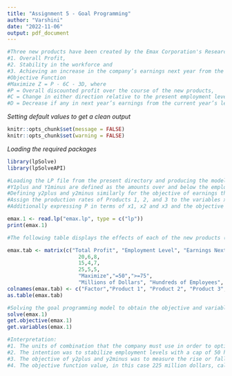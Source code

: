 ```yaml
---
title: "Assignment 5 - Goal Programming"
author: "Varshini"
date: "2022-11-06"
output: pdf_document
---
```

```r
#Three new products have been created by the Emax Corporation's Research and Development division. Which combination of these items should be manufactured must now be decided. Three elements are to receive priority attention, according to management,
#1. Overall Profit, 
#2. Stability in the workforce and
#3. Achieving an increase in the company’s earnings next year from the $75 million achieved this year.
#Objective Function
#Maximize Z = P - 6C - 3D, where
#P = Overall discounted profit over the course of the new products,
#C = Change in either direction relative to the present employment level,
#D = Decrease if any in next year’s earnings from the current year’s level.
```
*Setting default values to get a clean output*
```r
knitr::opts_chunk$set(message = FALSE)
knitr::opts_chunk$set(warning = FALSE)
```

*Loading the required packages*
```r
library(lpSolve)
library(lpSolveAPI)
```
```r
#Loading the LP file from the present directory and producing the model.
#Y1plus and Y1minus are defined as the amounts over and below the employment level goal, respectively, if any.
#Defining y2plus and y2minus similarly for the objective of earnings the following year.
#Assign the production rates of Products 1, 2, and 3 to the variables x1, x2, and x3, respectively.
#Additionally expressing P in terms of x1, x2 and x3 and the objective function in terms of x1, x2, x3, y1plus, y1minus , y2plus and y2minus.
```
```r
emax.1 <- read.lp("emax.lp", type = c("lp"))
print(emax.1)
```
```r
#The following table displays the effects of each of the new products (per unit rate of production) on each of these factors.:
```
```r
emax.tab <- matrix(c("Total Profit", "Employment Level", "Earnings Next Year",
                       20,6,8,
                       15,4,7,
                       25,5,5,
                       "Maximize","=50",">=75",
                       "Millions of Dollars", "Hundreds of Employees", "Millions of Dollars"), ncol=6, byrow = F)
colnames(emax.tab) <- c("Factor","Product 1", "Product 2", "Product 3", "Goal", "Units")
as.table(emax.tab)
```

```r
#Solving the goal programming model to obtain the objective and variable values
solve(emax.1)
get.objective(emax.1)
get.variables(emax.1)
```
```r
#Interpretation:
#1. The units of combination that the company must use in order to optimize the #objective function are X1, X2, and X3. 20 units of Product 1 and 15 units of #Product 2 cannot be manufactured because the resultant solution was "0," #according to the codes X1 for Product 1, X2 for Product 2, and X3 for Product 3. #But there is a change to X3 i.e. Product 3 is the only product which the firm can #produce i.e. 15 Units of Product 3 to thereby maximize the profit.
#2. The intention was to stabilize employment levels with a cap of 50 hundred #employees as the maximum, but in this case, the firm employed more than that by #25 hundred employees (y1plus), necessitating the payment of a penalty for the #excess/rise in the employee count.
#3. The objective of y2plus and y2minus was to measure the rise or fall in the earnings #for the following year relative to the current level, which in this case is "0," #indicating that there will be no change in the earnings for the following year #compared to those for the current year. As a result, the earnings for the #following year are unchanged.
#4. The objective function value, in this case 225 million dollars, calls out the #profit that the company is maximizing.
```
